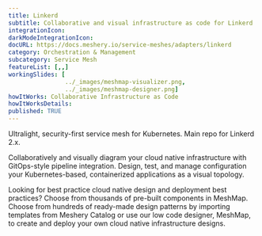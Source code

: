```yaml
---
title: Linkerd
subtitle: Collaborative and visual infrastructure as code for Linkerd
integrationIcon: 
darkModeIntegrationIcon: 
docURL: https://docs.meshery.io/service-meshes/adapters/linkerd
category: Orchestration & Management
subcategory: Service Mesh
featureList: [,,]
workingSlides: [
				../_images/meshmap-visualizer.png,
				../_images/meshmap-designer.png]
howItWorks: Collaborative Infrastructure as Code
howItWorksDetails: 
published: TRUE
---
```

Ultralight, security-first service mesh for Kubernetes. Main repo for Linkerd 2.x.
<p>
    Collaboratively and visually diagram your cloud native infrastructure with GitOps-style pipeline integration. Design, test, and manage configuration your Kubernetes-based, containerized applications as a visual topology.
</p>
<p>
    Looking for best practice cloud native design and deployment best practices? Choose from thousands of pre-built components in MeshMap. Choose from hundreds of ready-made design patterns by importing templates from Meshery Catalog or use our low code designer, MeshMap, to create and deploy your own cloud native infrastructure designs.
</p>